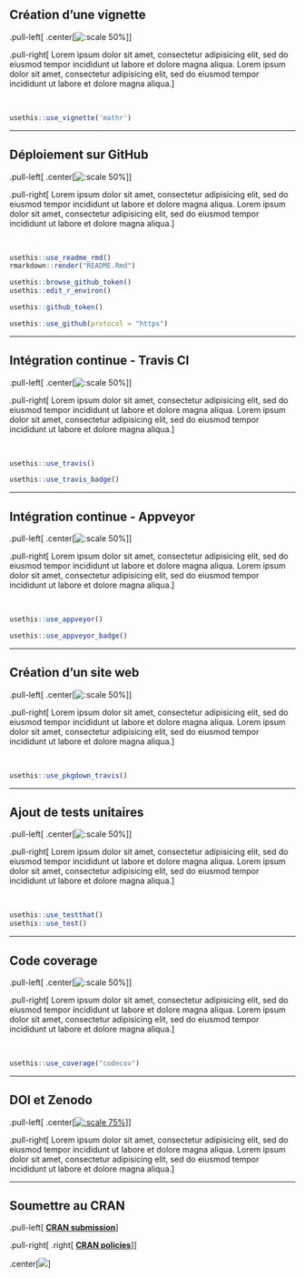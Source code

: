 ## Création d'une vignette


.pull-left[
.center[![:scale 50%](assets/img/hex-rmarkdown.png)]
]

.pull-right[
Lorem ipsum dolor sit amet, consectetur adipisicing elit, sed do eiusmod tempor
incididunt ut labore et dolore magna aliqua.
Lorem ipsum dolor sit amet, consectetur adipisicing elit, sed do eiusmod tempor
incididunt ut labore et dolore magna aliqua.
]

<br />

```r
usethis::use_vignette('mathr')
```

---

## Déploiement sur GitHub


.pull-left[
.center[![:scale 50%](assets/img/github.png)]
]

.pull-right[
Lorem ipsum dolor sit amet, consectetur adipisicing elit, sed do eiusmod tempor
incididunt ut labore et dolore magna aliqua.
Lorem ipsum dolor sit amet, consectetur adipisicing elit, sed do eiusmod tempor
incididunt ut labore et dolore magna aliqua.
]

<br />

```r
usethis::use_readme_rmd()
rmarkdown::render("README.Rmd")

usethis::browse_github_token()
usethis::edit_r_environ()

usethis::github_token()

usethis::use_github(protocol = "https")
```

---

## Intégration continue - Travis CI

.pull-left[
.center[![:scale 50%](assets/img/travis-ci.png)]
]

.pull-right[
Lorem ipsum dolor sit amet, consectetur adipisicing elit, sed do eiusmod tempor
incididunt ut labore et dolore magna aliqua.
Lorem ipsum dolor sit amet, consectetur adipisicing elit, sed do eiusmod tempor
incididunt ut labore et dolore magna aliqua.
]

<br />

```r
usethis::use_travis()

usethis::use_travis_badge()
```


---

## Intégration continue - Appveyor

.pull-left[
.center[![:scale 50%](assets/img/appveyor.png)]
]

.pull-right[
Lorem ipsum dolor sit amet, consectetur adipisicing elit, sed do eiusmod tempor
incididunt ut labore et dolore magna aliqua.
Lorem ipsum dolor sit amet, consectetur adipisicing elit, sed do eiusmod tempor
incididunt ut labore et dolore magna aliqua.
]

<br />

```r
usethis::use_appveyor()

usethis::use_appveyor_badge()
```

---

## Création d'un site web

.pull-left[
.center[![:scale 50%](assets/img/hex-pkgdown.png)]
]

.pull-right[
Lorem ipsum dolor sit amet, consectetur adipisicing elit, sed do eiusmod tempor
incididunt ut labore et dolore magna aliqua.
Lorem ipsum dolor sit amet, consectetur adipisicing elit, sed do eiusmod tempor
incididunt ut labore et dolore magna aliqua.
]

<br />

```r
usethis::use_pkgdown_travis()
```

---

## Ajout de tests unitaires

.pull-left[
.center[![:scale 50%](assets/img/hex-testthat.png)]
]

.pull-right[
Lorem ipsum dolor sit amet, consectetur adipisicing elit, sed do eiusmod tempor
incididunt ut labore et dolore magna aliqua.
Lorem ipsum dolor sit amet, consectetur adipisicing elit, sed do eiusmod tempor
incididunt ut labore et dolore magna aliqua.
]

<br />

```r
usethis::use_testthat()
usethis::use_test()
```


---

## Code coverage

.pull-left[
.center[![:scale 50%](assets/img/codecover.png)]
]

.pull-right[
Lorem ipsum dolor sit amet, consectetur adipisicing elit, sed do eiusmod tempor
incididunt ut labore et dolore magna aliqua.
Lorem ipsum dolor sit amet, consectetur adipisicing elit, sed do eiusmod tempor
incididunt ut labore et dolore magna aliqua.
]

<br />

```r
usethis::use_coverage("codecov")
```


---

## DOI et Zenodo

.pull-left[
.center[[![:scale 75%](assets/img/zenodo.jpg)](https://zenodo.org)]
]

.pull-right[
Lorem ipsum dolor sit amet, consectetur adipisicing elit, sed do eiusmod tempor
incididunt ut labore et dolore magna aliqua.
Lorem ipsum dolor sit amet, consectetur adipisicing elit, sed do eiusmod tempor
incididunt ut labore et dolore magna aliqua.
]


---

## Soumettre au CRAN

.pull-left[
[**CRAN submission**](https://cran.r-project.org/submit.html)
]

.pull-right[
.right[
[**CRAN policies**](https://cran.r-project.org/submit.html)
]
]


.center[![](assets/img/cran.png)]
